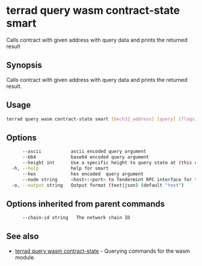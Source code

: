 # terrad query wasm contract-state smart

Calls contract with given address with query data and prints the returned result

## Synopsis

Calls contract with given address with query data and prints the returned result.

## Usage

```sh Terrad
terrad query wasm contract-state smart [bech32_address] [query] [flags]
```

## Options

```sh Terrad
      --ascii           ascii encoded query argument
      --b64             base64 encoded query argument
      --height int      Use a specific height to query state at (this can error if the node is pruning state)
  -h, --help            help for smart
      --hex             hex encoded  query argument
      --node string     <host>:<port> to Tendermint RPC interface for this chain (default "tcp://localhost:26657")
  -o, --output string   Output format (text|json) (default "text")
```

## Options inherited from parent commands

```sh Terrad
      --chain-id string   The network chain ID
```

## See also

* [terrad query wasm contract-state](./terrad_query_wasm_contract-state.mdx)	 - Querying commands for the wasm module.


